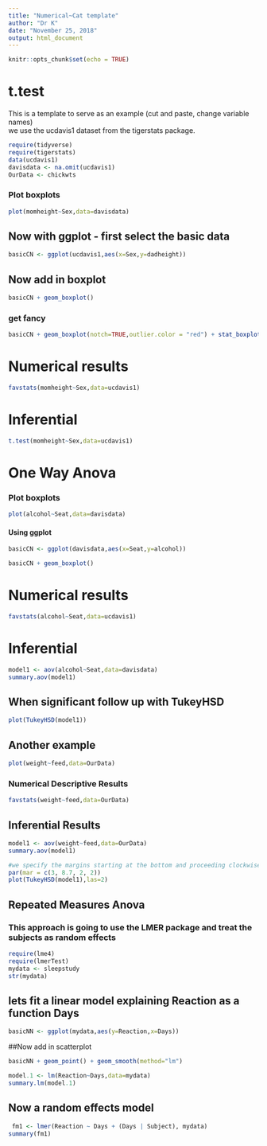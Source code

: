 ---
title: "Numerical~Cat template"
author: "Dr K"
date: "November 25, 2018"
output: html_document
---

```{r setup, include=FALSE}
knitr::opts_chunk$set(echo = TRUE)
```

# t.test

This is a template to serve as an example (cut and paste, change variable names)  
we use the ucdavis1 dataset from the tigerstats package.

```{r include=FALSE}
require(tidyverse)
require(tigerstats)
data(ucdavis1)
davisdata <- na.omit(ucdavis1)
OurData <- chickwts
```


### Plot boxplots

```{r}
plot(momheight~Sex,data=davisdata)
```

## Now with ggplot - first select the basic data

```{r}
basicCN <- ggplot(ucdavis1,aes(x=Sex,y=dadheight))
```
## Now add in boxplot

```{r}
basicCN + geom_boxplot()
```
  
  
### get fancy  

```{r}
basicCN + geom_boxplot(notch=TRUE,outlier.color = "red") + stat_boxplot(geom ='errorbar') + labs(title="Fancy notch boxplot \n with 2 lines")
```

# Numerical results

```{r}
favstats(momheight~Sex,data=ucdavis1)
```

# Inferential  
  
```{r}
t.test(momheight~Sex,data=ucdavis1)
```
# One Way Anova
  
  

### Plot boxplots

```{r}
plot(alcohol~Seat,data=davisdata)
```
   
#### Using ggplot

```{r}
basicCN <- ggplot(davisdata,aes(x=Seat,y=alcohol))

basicCN + geom_boxplot()
```
  
# Numerical results

```{r}
favstats(alcohol~Seat,data=ucdavis1)
```
# Inferential

```{r}
model1 <- aov(alcohol~Seat,data=davisdata)
summary.aov(model1)
```

## When significant follow up with TukeyHSD  

```{r}
plot(TukeyHSD(model1))
```

## Another example  

```{r}
plot(weight~feed,data=OurData)
```
  
  
### Numerical Descriptive Results

<!--Numerical results go here. Use the numerical results to describe the patterns if any that exist in the data as focused toward the research question!-->

```{r}
favstats(weight~feed,data=OurData)
```

## Inferential Results

<!--State hypothesis clearly.  Make sure your discussion of the inferential test covers all the aspects that the test output produces, such as test statistic, p-value etc.  Make a decision about the null hypothesis, explain the assumptions on which the selected test/procedure was based, and why the chosen procedure satisfys the assumptions and is appropriate to answer the research question!-->

```{r}
model1 <- aov(weight~feed,data=OurData)
summary.aov(model1)
```
```{r}
#we specify the margins starting at the bottom and proceeding clockwise - thus 8.7 is the left side margin to hold the names of the factors
par(mar = c(3, 8.7, 2, 2))
plot(TukeyHSD(model1),las=2)
```
## Repeated Measures Anova  

### This approach is going to use the LMER package and treat the subjects as random effects


```{r include=FALSE}
require(lme4)
require(lmerTest)
mydata <- sleepstudy
str(mydata)
```
## lets fit a linear model explaining Reaction as a function Days

```{r}
basicNN <- ggplot(mydata,aes(y=Reaction,x=Days))
```
##Now add in scatterplot

```{r}
basicNN + geom_point() + geom_smooth(method="lm")
```


```{r}
model.1 <- lm(Reaction~Days,data=mydata)
summary.lm(model.1)
```
  
## Now a random effects model 
```{r}
 fm1 <- lmer(Reaction ~ Days + (Days | Subject), mydata)
summary(fm1)
```
